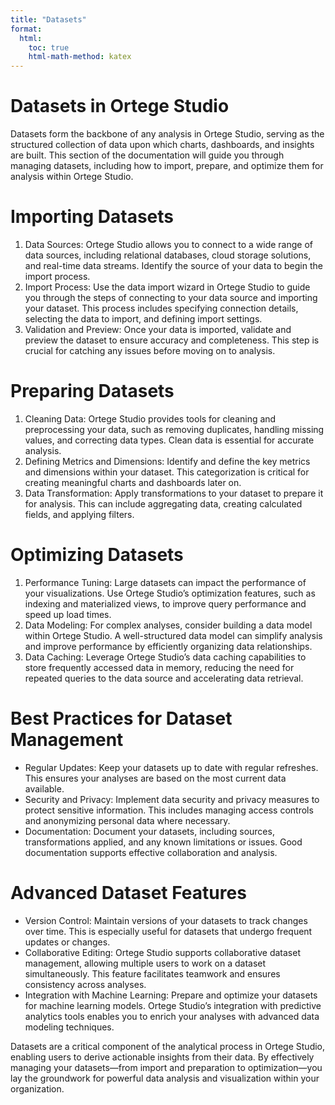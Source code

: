 ```yaml
---
title: "Datasets"
format:
  html:
    toc: true
    html-math-method: katex
---
```


# Datasets in Ortege Studio
Datasets form the backbone of any analysis in Ortege Studio, serving as the structured collection of data upon which charts, dashboards, and insights are built. This section of the documentation will guide you through managing datasets, including how to import, prepare, and optimize them for analysis within Ortege Studio.

# Importing Datasets
1. Data Sources: Ortege Studio allows you to connect to a wide range of data sources, including relational databases, cloud storage solutions, and real-time data streams. Identify the source of your data to begin the import process.
2. Import Process: Use the data import wizard in Ortege Studio to guide you through the steps of connecting to your data source and importing your dataset. This process includes specifying connection details, selecting the data to import, and defining import settings.
3. Validation and Preview: Once your data is imported, validate and preview the dataset to ensure accuracy and completeness. This step is crucial for catching any issues before moving on to analysis.

# Preparing Datasets
1. Cleaning Data: Ortege Studio provides tools for cleaning and preprocessing your data, such as removing duplicates, handling missing values, and correcting data types. Clean data is essential for accurate analysis.
2. Defining Metrics and Dimensions: Identify and define the key metrics and dimensions within your dataset. This categorization is critical for creating meaningful charts and dashboards later on.
3. Data Transformation: Apply transformations to your dataset to prepare it for analysis. This can include aggregating data, creating calculated fields, and applying filters.

# Optimizing Datasets
1. Performance Tuning: Large datasets can impact the performance of your visualizations. Use Ortege Studio’s optimization features, such as indexing and materialized views, to improve query performance and speed up load times.
2. Data Modeling: For complex analyses, consider building a data model within Ortege Studio. A well-structured data model can simplify analysis and improve performance by efficiently organizing data relationships.
3. Data Caching: Leverage Ortege Studio's data caching capabilities to store frequently accessed data in memory, reducing the need for repeated queries to the data source and accelerating data retrieval.

# Best Practices for Dataset Management
* Regular Updates: Keep your datasets up to date with regular refreshes. This ensures your analyses are based on the most current data available.
* Security and Privacy: Implement data security and privacy measures to protect sensitive information. This includes managing access controls and anonymizing personal data where necessary.
* Documentation: Document your datasets, including sources, transformations applied, and any known limitations or issues. Good documentation supports effective collaboration and analysis.

# Advanced Dataset Features
* Version Control: Maintain versions of your datasets to track changes over time. This is especially useful for datasets that undergo frequent updates or changes.
* Collaborative Editing: Ortege Studio supports collaborative dataset management, allowing multiple users to work on a dataset simultaneously. This feature facilitates teamwork and ensures consistency across analyses.
* Integration with Machine Learning: Prepare and optimize your datasets for machine learning models. Ortege Studio's integration with predictive analytics tools enables you to enrich your analyses with advanced data modeling techniques.

Datasets are a critical component of the analytical process in Ortege Studio, enabling users to derive actionable insights from their data. By effectively managing your datasets—from import and preparation to optimization—you lay the groundwork for powerful data analysis and visualization within your organization.
